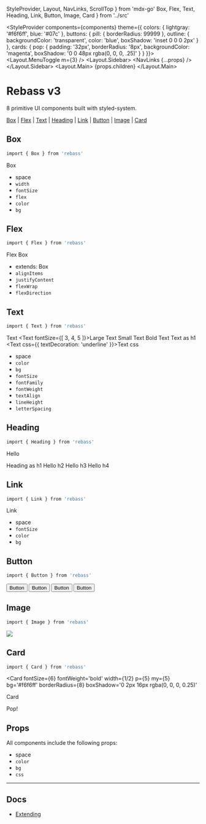   StyleProvider,
  Layout,
  NavLinks,
  ScrollTop
} from 'mdx-go'
  Box,
  Flex,
  Text,
  Heading,
  Link,
  Button,
  Image,
  Card
} from '../src'

  <StyleProvider
    components={components}
    theme={{
      colors: {
        lightgray: '#f6f6ff',
        blue: '#07c'
      },
      buttons: {
        pill: {
          borderRadius: 99999
        },
        outline: {
          backgroundColor: 'transparent',
          color: 'blue',
          boxShadow: 'inset 0 0 0 2px'
        }
      },
      cards: {
        pop: {
          padding: '32px',
          borderRadius: '8px',
          backgroundColor: 'magenta',
          boxShadow: '0 0 48px rgba(0, 0, 0, .25)'
        }
      }
    }}>
    <Layout>
      <Layout.MenuToggle m={3} />
      <Layout.Sidebar>
        <NavLinks {...props} />
      </Layout.Sidebar>
      <Layout.Main>
        {props.children}
        <ScrollTop />
      </Layout.Main>
    </Layout>
  </StyleProvider>


# Rebass v3

8 primitive UI components built with styled-system.

[Box](#box)
| [Flex](#flex)
| [Text](#text)
| [Heading](#heading)
| [Link](#link)
| [Button](#button)
| [Image](#image)
| [Card](#card)

## Box

```sh
import { Box } from 'rebass'
```

<Box
  p={5}
  fontSize={4}
  width={1/2}
  color='white'
  bg='magenta'>
  Box
</Box>

- space
- `width`
- `fontSize`
- `flex`
- `color`
- `bg`

## Flex

```sh
import { Flex } from 'rebass'
```

<Flex>
  <Box
    p={3}
    width={1/2}
    color='magenta'
    bg='cyan'>
    Flex
  </Box>
  <Box
    p={3}
    width={1/2}
    color='white'
    bg='magenta'>
    Box
  </Box>
</Flex>

- extends: Box
- `alignItems`
- `justifyContent`
- `flexWrap`
- `flexDirection`

## Text

```sh
import { Text } from 'rebass'
```

<Text>Text</Text>
<Text fontSize={[ 3, 4, 5 ]}>Large Text</Text>
<Text fontSize={0}>Small Text</Text>
<Text fontWeight='bold'>Bold Text</Text>
<Text as='h1'>Text as h1</Text>
<Text css={{ textDecoration: 'underline' }}>Text css</Text>

- space
- `color`
- `bg`
- `fontSize`
- `fontFamily`
- `fontWeight`
- `textAlign`
- `lineHeight`
- `letterSpacing`

## Heading

```sh
import { Heading } from 'rebass'
```

<Heading>Hello</Heading>

<Heading as='h1'>Heading as h1</Heading>
<Heading as='h2'>Hello h2</Heading>
<Heading as='h3'>Hello h3</Heading>
<Heading as='h4'>Hello h4</Heading>

## Link

```sh
import { Link } from 'rebass'
```

<Link href='https://rebassjs.org'>Link</Link>

- space
- `fontSize`
- `color`
- `bg`

## Button

```sh
import { Button } from 'rebass'
```

<Button mr={2}>Button</Button>
<Button mr={2} bg='red'>Button</Button>
<Button mr={2} variant='outline'>Button</Button>
<Button variant='pill'>Button</Button>

## Image

```sh
import { Image } from 'rebass'
```

<Image
  width={1/2}
  src='https://source.unsplash.com/random/1280x720'
  borderRadius={8}
/>

## Card

```sh
import { Card } from 'rebass'
```

<Card
  fontSize={6}
  fontWeight='bold'
  width={1/2}
  p={5}
  my={5}
  bg='#f6f6ff'
  borderRadius={8}
  boxShadow='0 2px 16px rgba(0, 0, 0, 0.25)'
>
  Card
</Card>

<Card variant='pop'>Pop!</Card>

## Props

All components include the following props:

- space
- `color`
- `bg`
- `css`

---

## Docs

- [Extending](/extending)
